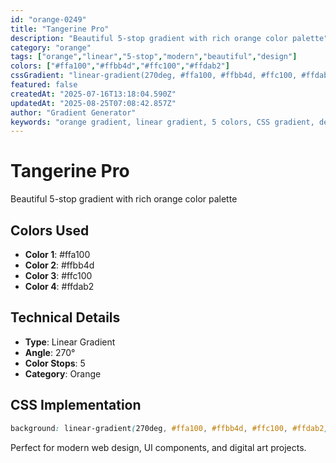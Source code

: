 ```yaml
---
id: "orange-0249"
title: "Tangerine Pro"
description: "Beautiful 5-stop gradient with rich orange color palette"
category: "orange"
tags: ["orange","linear","5-stop","modern","beautiful","design"]
colors: ["#ffa100","#ffbb4d","#ffc100","#ffdab2"]
cssGradient: "linear-gradient(270deg, #ffa100, #ffbb4d, #ffc100, #ffdab2)"
featured: false
createdAt: "2025-07-16T13:18:04.590Z"
updatedAt: "2025-08-25T07:08:42.857Z"
author: "Gradient Generator"
keywords: "orange gradient, linear gradient, 5 colors, CSS gradient, design, #ffa100, #ffbb4d, #ffc100, #ffdab2"
---
```


# Tangerine Pro

Beautiful 5-stop gradient with rich orange color palette

## Colors Used
- **Color 1**: #ffa100
- **Color 2**: #ffbb4d
- **Color 3**: #ffc100
- **Color 4**: #ffdab2

## Technical Details
- **Type**: Linear Gradient
- **Angle**: 270°
- **Color Stops**: 5
- **Category**: Orange

## CSS Implementation
```css
background: linear-gradient(270deg, #ffa100, #ffbb4d, #ffc100, #ffdab2);
```

Perfect for modern web design, UI components, and digital art projects.
